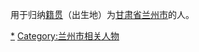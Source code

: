 {{Catnav|頁面分類|各種主題的頁面分類|依中国各省来作的分类|各地中国人|甘肃人}}
{{Catnav|頁面分類|人物|各國人物|中国人|各地中国人|甘肃人}}
{{Catmore|兰州|兰州人}}用于归纳[[籍贯|籍贯]]（出生地）为[[甘肃省|甘肃省]][[兰州市|兰州市]]的人。

[[Category:甘肃人|*]]
[[Category:兰州市相关人物|Category:兰州市相关人物]]